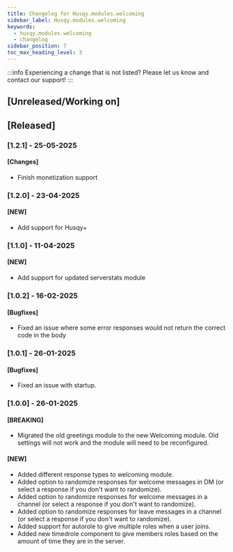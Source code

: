 ```yaml
---
title: Changelog for Husqy.modules.welcoming
sidebar_label: Husqy.modules.welcoming
keywords:
  - husqy.modules.welcoming
  - changelog
sidebar_position: 7
toc_max_heading_level: 3
---
```


:::info
Experiencing a change that is not listed? Please let us know and contact our support!
:::

## [Unreleased/Working on]

## [Released]

### [1.2.1] - 25-05-2025

#### [Changes]

- Finish monetization support

### [1.2.0] - 23-04-2025

#### [NEW]

- Add support for Husqy+

### [1.1.0] - 11-04-2025

#### [NEW]

- Add support for updated serverstats module

### [1.0.2] - 16-02-2025

#### [Bugfixes]

- Fixed an issue where some error responses would not return the correct code in the body

### [1.0.1] - 26-01-2025

#### [Bugfixes]

- Fixed an issue with startup.

### [1.0.0] - 26-01-2025

#### [BREAKING]

- Migrated the old greetings module to the new Welcoming module. Old settings will not work and the module will need to be reconfigured.

#### [NEW]

- Added different response types to welcoming module.
- Added option to randomize responses for welcome messages in DM (or select a response if you don't want to randomize).
- Added option to randomize responses for welcome messages in a channel (or select a response if you don't want to randomize).
- Added option to randomize responses for leave messages in a channel (or select a response if you don't want to randomize).
- Added support for autorole to give multiple roles when a user joins.
- Added new timedrole component to give members roles based on the amount of time they are in the server.

